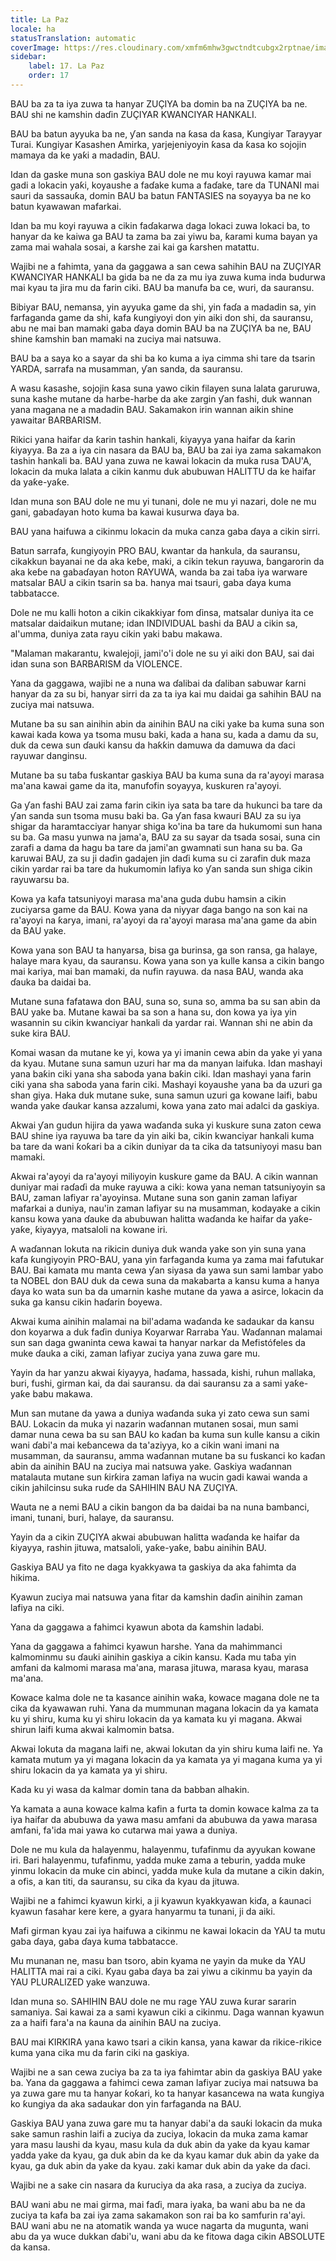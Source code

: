 ```yaml
---
title: La Paz
locale: ha
statusTranslation: automatic
coverImage: https://res.cloudinary.com/xmfm6mhw3gwctndtcubgx2rptnae/image/upload/v1740337243/small_cover_educacion_fundamental_a051170f1c.webp
sidebar:
    label: 17. La Paz
    order: 17
---
```

BAU ba za ta iya zuwa ta hanyar ZUÇIYA ba domin ba na ZUÇIYA ba ne. BAU shi ne kamshin daɗin ZUÇIYAR KWANCIYAR HANKALI.

BAU ba batun ayyuka ba ne, ƴan sanda na ƙasa da ƙasa, Ƙungiyar Tarayyar Turai. Ƙungiyar Ƙasashen Amirka, yarjejeniyoyin ƙasa da ƙasa ko sojojin mamaya da ke yaƙi a madadin, BAU.

Idan da gaske muna son gaskiya BAU dole ne mu koyi rayuwa kamar mai gadi a lokacin yaƙi, koyaushe a faɗake kuma a faɗake, tare da TUNANI mai sauri da sassauƙa, domin BAU ba batun FANTASIES na soyayya ba ne ko batun kyawawan mafarkai.

Idan ba mu koyi rayuwa a cikin faɗakarwa daga lokaci zuwa lokaci ba, to hanyar da ke kaiwa ga BAU ta zama ba zai yiwu ba, ƙarami kuma bayan ya zama mai wahala sosai, a ƙarshe zai kai ga ƙarshen matattu.

Wajibi ne a fahimta, yana da gaggawa a san cewa sahihin BAU na ZUÇIYAR KWANCIYAR HANKALI ba gida ba ne da za mu iya zuwa kuma inda budurwa mai kyau ta jira mu da farin ciki. BAU ba manufa ba ce, wuri, da sauransu.

Bibiyar BAU, nemansa, yin ayyuka game da shi, yin faɗa a madadin sa, yin farfaganda game da shi, kafa ƙungiyoyi don yin aiki don shi, da sauransu, abu ne mai ban mamaki gaba ɗaya domin BAU ba na ZUÇIYA ba ne, BAU shine ƙamshin ban mamaki na zuciya mai natsuwa.

BAU ba a saya ko a sayar da shi ba ko kuma a iya cimma shi tare da tsarin YARDA, sarrafa na musamman, ƴan sanda, da sauransu.

A wasu ƙasashe, sojojin ƙasa suna yawo cikin filayen suna lalata garuruwa, suna kashe mutane da harbe-harbe da ake zargin ƴan fashi, duk wannan yana magana ne a madadin BAU. Sakamakon irin wannan aikin shine yawaitar BARBARISM.

Rikici yana haifar da ƙarin tashin hankali, ƙiyayya yana haifar da ƙarin ƙiyayya. Ba za a iya cin nasara da BAU ba, BAU ba zai iya zama sakamakon tashin hankali ba. BAU yana zuwa ne kawai lokacin da muka rusa ƊAU'A, lokacin da muka lalata a cikin kanmu duk abubuwan HALITTU da ke haifar da yaƙe-yaƙe.

Idan muna son BAU dole ne mu yi tunani, dole ne mu yi nazari, dole ne mu gani, gabaɗayan hoto kuma ba kawai kusurwa ɗaya ba.

BAU yana haifuwa a cikinmu lokacin da muka canza gaba ɗaya a cikin sirri.

Batun sarrafa, ƙungiyoyin PRO BAU, kwantar da hankula, da sauransu, cikakkun bayanai ne da aka keɓe, maki, a cikin tekun rayuwa, ɓangarorin da aka keɓe na gabaɗayan hoton RAYUWA, wanda ba zai taɓa iya warware matsalar BAU a cikin tsarin sa ba. hanya mai tsauri, gaba ɗaya kuma tabbatacce.

Dole ne mu kalli hoton a cikin cikakkiyar fom ɗinsa, matsalar duniya ita ce matsalar daidaikun mutane; idan INDIVIDUAL bashi da BAU a cikin sa, al'umma, duniya zata rayu cikin yaki babu makawa.

"Malaman makarantu, kwalejoji, jami'o'i dole ne su yi aiki don BAU, sai dai idan suna son BARBARISM da VIOLENCE.

Yana da gaggawa, wajibi ne a nuna wa ɗalibai da ɗaliban sabuwar ƙarni hanyar da za su bi, hanyar sirri da za ta iya kai mu daidai ga sahihin BAU na zuciya mai natsuwa.

Mutane ba su san ainihin abin da ainihin BAU na ciki yake ba kuma suna son kawai kada kowa ya tsoma musu baki, kada a hana su, kada a damu da su, duk da cewa sun ɗauki kansu da haƙƙin damuwa da damuwa da ɗaci rayuwar danginsu.

Mutane ba su taɓa fuskantar gaskiya BAU ba kuma suna da ra'ayoyi marasa ma'ana kawai game da ita, manufofin soyayya, kuskuren ra'ayoyi.

Ga ƴan fashi BAU zai zama farin cikin iya sata ba tare da hukunci ba tare da ƴan sanda sun tsoma musu baki ba. Ga ƴan fasa kwauri BAU za su iya shigar da haramtacciyar hanyar shiga ko'ina ba tare da hukumomi sun hana su ba. Ga masu yunwa na jama'a, BAU za su sayar da tsada sosai, suna cin zarafi a dama da hagu ba tare da jami'an gwamnati sun hana su ba. Ga karuwai BAU, za su ji daɗin gadajen jin daɗi kuma su ci zarafin duk maza cikin yardar rai ba tare da hukumomin lafiya ko ƴan sanda sun shiga cikin rayuwarsu ba.

Kowa ya kafa tatsuniyoyi marasa ma'ana guda dubu hamsin a cikin zuciyarsa game da BAU. Kowa yana da niyyar ɗaga bango na son kai na ra'ayoyi na ƙarya, imani, ra'ayoyi da ra'ayoyi marasa ma'ana game da abin da BAU yake.

Kowa yana son BAU ta hanyarsa, bisa ga burinsa, ga son ransa, ga halaye, halaye mara kyau, da sauransu. Kowa yana son ya kulle kansa a cikin bango mai kariya, mai ban mamaki, da nufin rayuwa. da nasa BAU, wanda aka ɗauka ba daidai ba.

Mutane suna fafatawa don BAU, suna so, suna so, amma ba su san abin da BAU yake ba. Mutane kawai ba sa son a hana su, don kowa ya iya yin wasannin su cikin kwanciyar hankali da yardar rai. Wannan shi ne abin da suke kira BAU.

Komai wasan da mutane ke yi, kowa ya yi imanin cewa abin da yake yi yana da kyau. Mutane suna samun uzuri har ma da manyan laifuka. Idan mashayi yana baƙin ciki yana sha saboda yana baƙin ciki. Idan mashayi yana farin ciki yana sha saboda yana farin ciki. Mashayi koyaushe yana ba da uzuri ga shan giya. Haka duk mutane suke, suna samun uzuri ga kowane laifi, babu wanda yake ɗaukar kansa azzalumi, kowa yana zato mai adalci da gaskiya.

Akwai ƴan gudun hijira da yawa waɗanda suka yi kuskure suna zaton cewa BAU shine iya rayuwa ba tare da yin aiki ba, cikin kwanciyar hankali kuma ba tare da wani ƙoƙari ba a cikin duniyar da ta cika da tatsuniyoyi masu ban mamaki.

Akwai ra'ayoyi da ra'ayoyi miliyoyin kuskure game da BAU. A cikin wannan duniyar mai raɗaɗi da muke rayuwa a ciki: kowa yana neman tatsuniyoyin sa BAU, zaman lafiyar ra'ayoyinsa. Mutane suna son ganin zaman lafiyar mafarkai a duniya, nau'in zaman lafiyar su na musamman, kodayake a cikin kansu kowa yana ɗauke da abubuwan halitta waɗanda ke haifar da yaƙe-yaƙe, ƙiyayya, matsaloli na kowane iri.

A waɗannan lokuta na rikicin duniya duk wanda yake son yin suna yana kafa ƙungiyoyin PRO-BAU, yana yin farfaganda kuma ya zama mai fafutukar BAU. Bai kamata mu manta cewa ƴan siyasa da yawa sun sami lambar yabo ta NOBEL don BAU duk da cewa suna da makabarta a kansu kuma a hanya ɗaya ko wata sun ba da umarnin kashe mutane da yawa a asirce, lokacin da suka ga kansu cikin haɗarin ɓoyewa.

Akwai kuma ainihin malamai na bil'adama waɗanda ke sadaukar da kansu don koyarwa a duk faɗin duniya Koyarwar Rarraba Yau. Waɗannan malamai sun san daga gwaninta cewa kawai ta hanyar narkar da Mefistófeles da muke ɗauka a ciki, zaman lafiyar zuciya yana zuwa gare mu.

Yayin da har yanzu akwai ƙiyayya, haɗama, hassada, kishi, ruhun mallaka, buri, fushi, girman kai, da dai sauransu. da dai sauransu za a sami yaƙe-yaƙe babu makawa.

Mun san mutane da yawa a duniya waɗanda suka yi zato cewa sun sami BAU. Lokacin da muka yi nazarin waɗannan mutanen sosai, mun sami damar nuna cewa ba su san BAU ko kaɗan ba kuma sun kulle kansu a cikin wani ɗabi'a mai keɓancewa da ta'aziyya, ko a cikin wani imani na musamman, da sauransu, amma waɗannan mutane ba su fuskanci ko kaɗan abin da ainihin BAU na zuciya mai natsuwa yake. Gaskiya waɗannan matalauta mutane sun ƙirƙira zaman lafiya na wucin gadi kawai wanda a cikin jahilcinsu suka ruɗe da SAHIHIN BAU NA ZUÇIYA.

Wauta ne a nemi BAU a cikin bangon da ba daidai ba na nuna bambanci, imani, tunani, buri, halaye, da sauransu.

Yayin da a cikin ZUÇIYA akwai abubuwan halitta waɗanda ke haifar da ƙiyayya, rashin jituwa, matsaloli, yaƙe-yaƙe, babu ainihin BAU.

Gaskiya BAU ya fito ne daga kyakkyawa ta gaskiya da aka fahimta da hikima.

Kyawun zuciya mai natsuwa yana fitar da kamshin daɗin ainihin zaman lafiya na ciki.

Yana da gaggawa a fahimci kyawun abota da ƙamshin ladabi.

Yana da gaggawa a fahimci kyawun harshe. Yana da mahimmanci kalmominmu su ɗauki ainihin gaskiya a cikin kansu. Kada mu taɓa yin amfani da kalmomi marasa ma'ana, marasa jituwa, marasa kyau, marasa ma'ana.

Kowace kalma dole ne ta kasance ainihin waƙa, kowace magana dole ne ta cika da kyawawan ruhi. Yana da mummunan magana lokacin da ya kamata ku yi shiru, kuma ku yi shiru lokacin da ya kamata ku yi magana. Akwai shirun laifi kuma akwai kalmomin batsa.

Akwai lokuta da magana laifi ne, akwai lokutan da yin shiru kuma laifi ne. Ya kamata mutum ya yi magana lokacin da ya kamata ya yi magana kuma ya yi shiru lokacin da ya kamata ya yi shiru.

Kada ku yi wasa da kalmar domin tana da babban alhakin.

Ya kamata a auna kowace kalma kafin a furta ta domin kowace kalma za ta iya haifar da abubuwa da yawa masu amfani da abubuwa da yawa marasa amfani, fa'ida mai yawa ko cutarwa mai yawa a duniya.

Dole ne mu kula da halayenmu, halayenmu, tufafinmu da ayyukan kowane iri. Bari halayenmu, tufafinmu, yadda muke zama a teburin, yadda muke yinmu lokacin da muke cin abinci, yadda muke kula da mutane a cikin dakin, a ofis, a kan titi, da sauransu, su cika da kyau da jituwa.

Wajibi ne a fahimci kyawun kirki, a ji kyawun kyakkyawan kiɗa, a ƙaunaci kyawun fasahar kere kere, a gyara hanyarmu ta tunani, ji da aiki.

Mafi girman kyau zai iya haifuwa a cikinmu ne kawai lokacin da YAU ta mutu gaba ɗaya, gaba ɗaya kuma tabbatacce.

Mu munanan ne, masu ban tsoro, abin kyama ne yayin da muke da YAU HALITTA mai rai a ciki. Kyau gaba ɗaya ba zai yiwu a cikinmu ba yayin da YAU PLURALIZED yake wanzuwa.

Idan muna so. SAHIHIN BAU dole ne mu rage YAU zuwa ƙurar sararin samaniya. Sai kawai za a sami kyawun ciki a cikinmu. Daga wannan kyawun za a haifi fara'a na ƙauna da ainihin BAU na zuciya.

BAU mai ƘIRƘIRA yana kawo tsari a cikin kansa, yana kawar da rikice-rikice kuma yana cika mu da farin ciki na gaskiya.

Wajibi ne a san cewa zuciya ba za ta iya fahimtar abin da gaskiya BAU yake ba. Yana da gaggawa a fahimci cewa zaman lafiyar zuciya mai natsuwa ba ya zuwa gare mu ta hanyar ƙoƙari, ko ta hanyar kasancewa na wata ƙungiya ko ƙungiya da aka sadaukar don yin farfaganda na BAU.

Gaskiya BAU yana zuwa gare mu ta hanyar dabi'a da sauƙi lokacin da muka sake samun rashin laifi a zuciya da zuciya, lokacin da muka zama kamar yara masu laushi da kyau, masu kula da duk abin da yake da kyau kamar yadda yake da kyau, ga duk abin da ke da kyau kamar duk abin da yake da kyau, ga duk abin da yake da kyau. zaki kamar duk abin da yake da ɗaci.

Wajibi ne a sake cin nasara da ƙuruciya da aka rasa, a zuciya da zuciya.

BAU wani abu ne mai girma, mai faɗi, mara iyaka, ba wani abu ba ne da zuciya ta kafa ba zai iya zama sakamakon son rai ba ko samfurin ra'ayi. BAU wani abu ne na atomatik wanda ya wuce nagarta da mugunta, wani abu da ya wuce dukkan ɗabi'u, wani abu da ke fitowa daga cikin ABSOLUTE da kansa.

